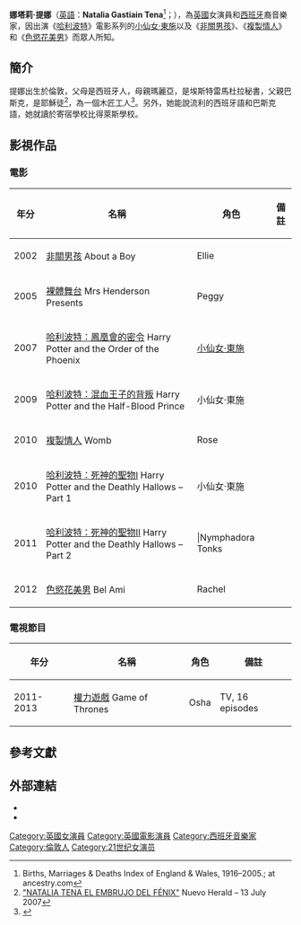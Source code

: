 {{noteTA
|T=zh-cn:纳塔利娅·特纳;zh-hant:娜塔莉·提娜;
|1=zh-cn:纳塔利娅·特纳;zh-hant:娜塔莉·提娜;
|2=zh-cn:纳塔利娅;zh-hant:娜塔莉;
|3=zh-cn:特纳;zh-hant:提娜;
}}
{{藝人
|本名=Natalia Gastiain Tena
|民族=西班牙裔英國人
|語言=[[英語|英語]]、[[西班牙語|西班牙語]]、[[巴斯克語|巴斯克語]]
|國籍   = {{UK}}
|代表作=《[[非關男孩|非關男孩]]》、《[[冰與火之歌-權利遊戲|冰與火之歌-權利遊戲]]》《[[哈利波特：鳳凰會的密令_(電影)|哈利波特：鳳凰會的密令]]》、《[[複製情人|複製情人]]》、《[[哈利·波特与死亡圣器（上）|哈利波特－死神的聖物1]]》、《[[哈利波特－死神的聖物2|哈利波特－死神的聖物2]]》及《[[色慾花美男|色慾花美男]]》
|教育程度=[[比得萊斯學校|比得萊斯學校]]
|type=女演員
|name=娜塔莉·提娜
|image=Natalia Tena 2012 cropped.jpg
|caption=2012年的提娜
|birth_name=
|birth_date={{Birth_date_and_age|1984|11|1}}
|birth_place={{UK}}[[倫敦|倫敦]]
|years_active=2001年至今
| imdb     =1164730
}}
'''娜塔莉·提娜'''（[[英語|英語]]：'''Natalia Gastiain Tena'''<ref>Births, Marriages & Deaths Index of England & Wales, 1916–2005.; at ancestry.com</ref>；{{bd|1984年|11月1日|}}），為[[英國|英國]]女演員和[[西班牙|西班牙]]裔音樂家，因出演《[[哈利波特系列電影|哈利波特]]》電影系列的[[小仙女·東施|小仙女·東施]]以及《[[非關男孩|非關男孩]]》、《[[複製情人|複製情人]]》和《[[色慾花美男|色慾花美男]]》而眾人所知。
{{Commons category|Natalia Tena}}

==簡介==
提娜出生於倫敦，父母是西班牙人，母親瑪麗亞，是埃斯特雷馬杜拉秘書，父親巴斯克，是耶穌徒<ref>[http://nl.newsbank.com/nl-search/we/Archives?p_product=EN&s_site=miami&p_multi=EN&p_theme=realcities&p_action=search&p_maxdocs=200&p_topdoc=1&p_text_direct-0=11AC25CEF6922F30&p_field_direct-0=document_id&p_perpage=10&p_sort=YMD_date:D&s_trackval=GooglePM "NATALIA TENA EL EMBRUJO DEL FÉNIX"] {{Wayback|url=http://nl.newsbank.com/nl-search/we/Archives?p_product=EN&s_site=miami&p_multi=EN&p_theme=realcities&p_action=search&p_maxdocs=200&p_topdoc=1&p_text_direct-0=11AC25CEF6922F30&p_field_direct-0=document_id&p_perpage=10&p_sort=YMD_date:D&s_trackval=GooglePM |date=20180612140105 }} Nuevo Herald – 13 July 2007</ref>，為一個木匠工人<ref>{{Cite web |url=http://www.youtube.com/watch?v=xASuu44wi0E |title=存档副本 |access-date=2016-08-09 |archive-date=2020-03-31 |archive-url=https://web.archive.org/web/20200331214219/https://www.youtube.com/watch?v=xASuu44wi0E |dead-url=no }}</ref>。另外，她能說流利的西班牙語和巴斯克語，她就讀於寄宿學校比得萊斯學校。
==影視作品==
===電影===
{| class="wikitable"
|-
! 年分 !! 名稱 !! 角色!! 備註
|-
|2002||[[非關男孩|非關男孩]] About a Boy||Ellie||
|-
|2005||[[亨德逊夫人敬献|裸體舞台]] Mrs Henderson Presents||Peggy||
|-
|2007||[[哈利波特：鳳凰會的密令_(電影)|哈利波特：鳳凰會的密令]] Harry Potter and the Order of the Phoenix||[[小仙女·東施|小仙女·東施]]||
|-
|2009||[[哈利波特：混血王子的背叛_(電影)|哈利波特：混血王子的背叛]] Harry Potter and the Half-Blood Prince||小仙女·東施||
|-
|2010||[[複製情人|複製情人]] Womb||Rose||
|-
|2010||[[哈利·波特与死亡圣器（上）|哈利波特：死神的聖物Ⅰ]] Harry Potter and the Deathly Hallows – Part 1 ||小仙女·東施||
|-
|2011||[[哈利波特：死神的聖物Ⅱ|哈利波特：死神的聖物Ⅱ]] Harry Potter and the Deathly Hallows – Part 2 |||Nymphadora Tonks||
|-
|2012||[[色慾花美男|色慾花美男]] Bel Ami||Rachel||
|}

===電視節目===
{| class="wikitable"
|-
! 年分 !! 名稱 !! 角色!! 備註
|-
|2011-2013||[[权力的游戏_(电视剧)|權力遊戲]] Game of Thrones||Osha|| 	TV, 16 episodes
|}

== 參考文獻 ==
{{Reflist}}

== 外部連結 ==
* {{IMDb name|1164730}}
* {{Twitter|NatTenaLady}}

{{Authority control}}
{{DEFAULTSORT:Tena}}
[[Category:英國女演員|Category:英國女演員]]
[[Category:英國電影演員|Category:英國電影演員]]
[[Category:西班牙音樂家|Category:西班牙音樂家]]
[[Category:倫敦人|Category:倫敦人]]
[[Category:21世纪女演员|Category:21世纪女演员]]